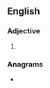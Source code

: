 ==English==

===Adjective===
{{head|en|superlative adjective}}

# {{en-superlative of|deaf}}

===Anagrams===
* {{anagrams|en|a=adeefst|defeats|feasted}}